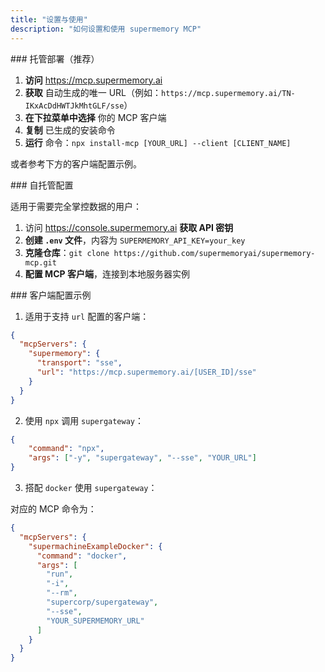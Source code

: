 ```yaml
---
title: "设置与使用"
description: "如何设置和使用 supermemory MCP"
---
```


<div id="hosted-setup-recommended">
  ### 托管部署（推荐）
</div>

1. **访问** https://mcp.supermemory.ai
2. **获取** 自动生成的唯一 URL（例如：`https://mcp.supermemory.ai/TN-IKxAcDdHWTJkMhtGLF/sse`）
3. **在下拉菜单中选择** 你的 MCP 客户端
4. **复制** 已生成的安装命令
5. **运行** 命令：`npx install-mcp [YOUR_URL] --client [CLIENT_NAME]`

或者参考下方的客户端配置示例。

<div id="self-hosted-configuration">
  ### 自托管配置
</div>

适用于需要完全掌控数据的用户：

1. 访问 https://console.supermemory.ai **获取 API 密钥**
2. **创建 `.env` 文件**，内容为 `SUPERMEMORY_API_KEY=your_key`
3. **克隆仓库**：`git clone https://github.com/supermemoryai/supermemory-mcp.git`
4. **配置 MCP 客户端**，连接到本地服务器实例

<div id="client-configuration-example">
  ### 客户端配置示例
</div>

1. 适用于支持 `url` 配置的客户端：

```json
{
  "mcpServers": {
    "supermemory": {
      "transport": "sse",
      "url": "https://mcp.supermemory.ai/[USER_ID]/sse"
    }
  }
}
```

2. 使用 `npx` 调用 `supergateway`：

```json
{
    "command": "npx",
    "args": ["-y", "supergateway", "--sse", "YOUR_URL"]
}
```

3. 搭配 `docker` 使用 `supergateway`：

对应的 MCP 命令为：

```json
{
  "mcpServers": {
    "supermachineExampleDocker": {
      "command": "docker",
      "args": [
        "run",
        "-i",
        "--rm",
        "supercorp/supergateway",
        "--sse",
        "YOUR_SUPERMEMORY_URL"
      ]
    }
  }
}
```
